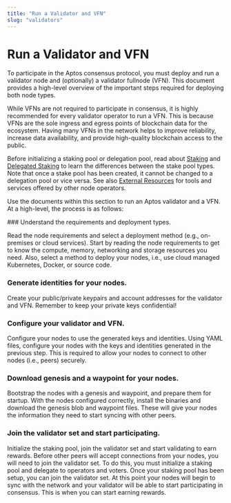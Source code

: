 ```yaml
---
title: "Run a Validator and VFN"
slug: "validators"
---
```



# Run a Validator and VFN

To participate in the Aptos consensus protocol, you must deploy and run a validator node and (optionally) a validator
fullnode (VFN). This document provides a high-level overview of the important steps required for deploying both node types.

<Callout type="info">
While VFNs are not required to participate in consensus, it is highly recommended for every validator operator to run a VFN.
This is because VFNs are the sole ingress and egress points of blockchain data for the ecosystem. Having many VFNs
in the network helps to improve reliability, increase data availability, and provide high-quality blockchain access to the public.
</Callout>

Before initializing a staking pool or delegation pool, read about [Staking](../blockchain/learn-about-aptos/staking.mdx) and 
[Delegated Staking](../blockchain/learn-about-aptos/delegated-staking.mdx) to learn the
differences between the stake pool types. Note that once a stake pool has been created, it cannot be changed to a delegation pool
or vice versa. See also [External Resources](../../community/external-resources.md) for tools and services offered by other node operators.

Use the documents within this section to run an Aptos validator and a VFN. At a high-level, the process is as follows:

<Steps>
### Understand the requirements and deployment types.

Read the node requirements and select a deployment method (e.g., on-premises or cloud services).
Start by reading the node requirements to get to know the compute, memory, networking and storage resources you need. 
Also, select a method to deploy your nodes, i.e., use cloud managed Kubernetes, Docker, or source code.

### Generate identities for your nodes.

Create your public/private keypairs and account addresses for the validator and VFN.
Remember to keep your private keys confidential!

### Configure your validator and VFN.

Configure your nodes to use the generated keys and identities.
Using YAML files, configure your nodes with the keys and identities generated in the previous step. 
This is required to allow your nodes to connect to other nodes (i.e., peers) securely.

### Download genesis and a waypoint for your nodes.

Bootstrap the nodes with a genesis and waypoint, and prepare them for startup.
With the nodes configured correctly, install the binaries and download the genesis blob and waypoint files. 
These will give your nodes the information they need to start syncing with other peers.

### Join the validator set and start participating.

Initialize the staking pool, join the validator set and start validating to earn rewards.
Before other peers will accept connections from your nodes, you will need to join the validator set. 
To do this, you must initialize a staking pool and delegate to operators and voters. 
Once your staking pool has been setup, you can join the validator set. 
At this point your nodes will begin to sync with the network and your validator will be able to start participating in consensus. 
This is when you can start earning rewards.

</Steps>